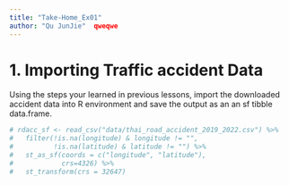 ```yaml
---
title: "Take-Home_Ex01"
author: "Qu JunJie"  qweqwe
---
```


# 1. Importing Traffic accident Data

Using the steps your learned in previous lessons, import the downloaded accident data into R environment and save the output as an an sf tibble data.frame.

```r
# rdacc_sf <- read_csv("data/thai_road_accident_2019_2022.csv") %>%
#   filter(!is.na(longitude) & longitude != "",
#          !is.na(latitude) & latitude != "") %>%
#   st_as_sf(coords = c("longitude", "latitude"),
#            crs=4326) %>%
#   st_transform(crs = 32647)
```
